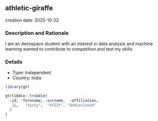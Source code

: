 
## athletic-giraffe
creation date: 2025-10-22


### Description and Rationale

I am an Aerospace student with an interest in data analysis and machine learning wanted to contribute to competition and test my skills

### Details

* Type: Independent
* Country: India

```r
library(gt)

gt(tibble::tribble(
  ~id, ~forename, ~surname,  ~affiliation,
   1L,   "Xyzzy",  "XYZZY", "Undisclosed"
  )
)
```
